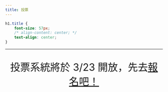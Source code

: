 ```yaml
---
title: 投票
---
```

```css
h1.title {
    font-size: 57px;
    /* align-content: center; */
    text-align: center;
}
```
___

<div style="font-size: 32px ; text-align: center" > 
投票系統將於 3/23 開放，先去<a href="">報名吧！</a> 
</div>

